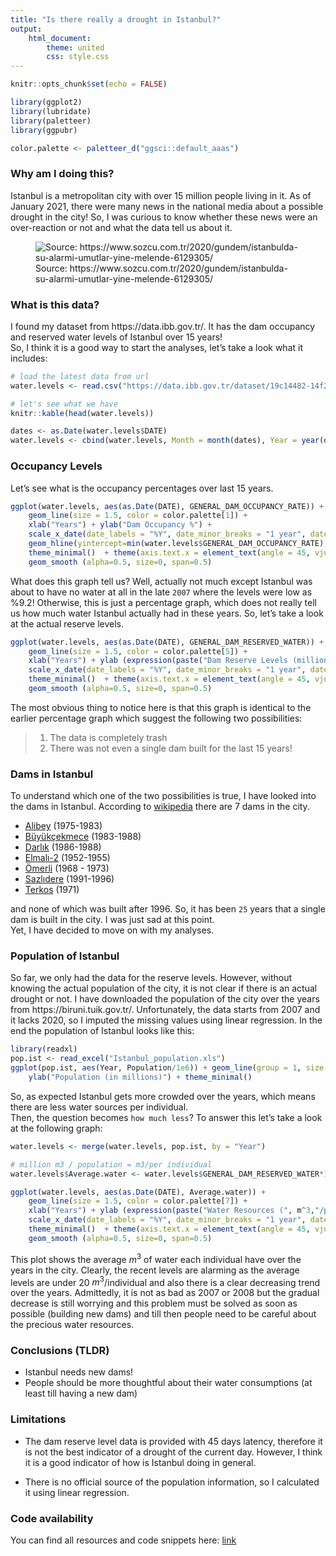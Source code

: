 ```yaml
---
title: "Is there really a drought in Istanbul?"
output: 
    html_document:
        theme: united   
        css: style.css
---
```


```r
knitr::opts_chunk$set(echo = FALSE)
```

```r
library(ggplot2)
library(lubridate)
library(paletteer)
library(ggpubr)
```

```r
color.palette <- paletteer_d("ggsci::default_aaas")
```


### Why am I doing this?
Istanbul is a metropolitan city with over 15 million people living in it. 
As of January 2021, there were many news in the national media about a possible drought in the city! 
So, I was curious to know whether these news were an over-reaction or not and what the data tell us about it. 

![Source: https://www.sozcu.com.tr/2020/gundem/istanbulda-su-alarmi-umutlar-yine-melende-6129305/](baraj_sozcu.jpg)


### What is this data?
I found my dataset from https://data.ibb.gov.tr/. It has the dam occupancy and reserved water levels of Istanbul over 15 years!  
So, I think it is a good way to start the analyses, let's take a look what it includes:
```r
# load the latest data from url
water.levels <- read.csv("https://data.ibb.gov.tr/dataset/19c14482-14f2-4803-b4df-4cf4c6c42016/resource/b68cbdb0-9bf5-474c-91c4-9256c07c4bdf/download/dam_occupancy.csv")

# let's see what we have
knitr::kable(head(water.levels))
```

```r
dates <- as.Date(water.levels$DATE)
water.levels <- cbind(water.levels, Month = month(dates), Year = year(dates))
```

### Occupancy Levels
Let's see what is the occupancy percentages over last 15 years.
```r
ggplot(water.levels, aes(as.Date(DATE), GENERAL_DAM_OCCUPANCY_RATE)) + 
    geom_line(size = 1.5, color = color.palette[1]) + 
    xlab("Years") + ylab("Dam Occupancy %") + 
    scale_x_date(date_labels = "%Y", date_minor_breaks = "1 year", date_breaks = "1 year") +
    geom_hline(yintercept=min(water.levels$GENERAL_DAM_OCCUPANCY_RATE), linetype="dashed", color = color.palette[2]) +
    theme_minimal()  + theme(axis.text.x = element_text(angle = 45, vjust = 0.5)) +
    geom_smooth (alpha=0.5, size=0, span=0.5)
```

What does this graph tell us? Well, actually not much except Istanbul was about to have no water at all in the late `2007` where the levels were low as %9.2! Otherwise, this is just a percentage graph, which does not really tell us how much water Istanbul actually had in these years. So, let's take a look at the actual reserve levels.

```r
ggplot(water.levels, aes(as.Date(DATE), GENERAL_DAM_RESERVED_WATER)) + 
    geom_line(size = 1.5, color = color.palette[5]) + 
    xlab("Years") + ylab (expression(paste("Dam Reserve Levels (million ", m^3,")", sep=""))) + 
    scale_x_date(date_labels = "%Y", date_minor_breaks = "1 year", date_breaks = "1 year") +
    theme_minimal()  + theme(axis.text.x = element_text(angle = 45, vjust = 0.5)) + 
    geom_smooth (alpha=0.5, size=0, span=0.5)
```

The most obvious thing to notice here is that this graph is identical to the earlier percentage graph which suggest the following two possibilities:

> 
1) The data is completely trash
2) There was not even a single dam built for the last 15 years!


### Dams in Istanbul
To understand which one of the two possibilities is true, I have looked into the dams in Istanbul. According to [wikipedia](https://tr.wikipedia.org/wiki/Kategori:%C4%B0stanbul%27daki_barajlar) there are 7 dams in the city.

- [Alibey](https://tr.wikipedia.org/wiki/Alibey_Baraj%C4%B1) (1975-1983)
- [Büyükçekmece](https://tr.wikipedia.org/wiki/B%C3%BCy%C3%BCk%C3%A7ekmece_Baraj%C4%B1) (1983-1988)
- [Darlık](https://tr.wikipedia.org/wiki/Darl%C4%B1k_Baraj%C4%B1) (1986-1988)
- [Elmalı-2](https://tr.wikipedia.org/wiki/Elmal%C4%B1-2_Baraj%C4%B1) (1952-1955)
- [Ömerli](https://tr.wikipedia.org/wiki/%C3%96merli_Baraj%C4%B1) (1968 - 1973)
- [Sazlıdere](https://tr.wikipedia.org/wiki/Sazl%C4%B1dere_Baraj%C4%B1) (1991-1996)
- [Terkos](https://tr.wikipedia.org/wiki/Terkos_Baraj%C4%B1) (1971)

and none of which was built after 1996. So, it has been `25` years that a single dam is built in the city. I was just sad at this point.    
Yet, I have decided to move on with my analyses.

### Population of Istanbul
So far, we only had the data for the reserve levels. 
However, without knowing the actual population of the city, it is not clear if there is an actual drought or not.
I have downloaded the population of the city over the years from https://biruni.tuik.gov.tr/. Unfortunately, the data starts from 2007 and it lacks 2020, so I imputed the missing values using linear regression. In the end the population of Istanbul looks like this:

```r
library(readxl)
pop.ist <- read_excel("Istanbul_population.xls")
ggplot(pop.ist, aes(Year, Population/1e6)) + geom_line(group = 1, size = 2) + 
    ylab("Population (in millions)") + theme_minimal() 
```

So, as expected Istanbul gets more crowded over the years, which means there are less water sources per individual.  
Then, the question becomes `how much less`? To answer this let's take a look at the following graph:

```r
water.levels <- merge(water.levels, pop.ist, by = "Year")

# million m3 / population = m3/per individual
water.levels$Average.water <- water.levels$GENERAL_DAM_RESERVED_WATER*1e6/water.levels$Population

ggplot(water.levels, aes(as.Date(DATE), Average.water)) + 
    geom_line(size = 1.5, color = color.palette[7]) + 
    xlab("Years") + ylab (expression(paste("Water Resources (", m^3,"/per individual)", sep=""))) + 
    scale_x_date(date_labels = "%Y", date_minor_breaks = "1 year", date_breaks = "1 year") +
    theme_minimal()  + theme(axis.text.x = element_text(angle = 45, vjust = 0.5)) + 
    geom_smooth (alpha=0.5, size=0, span=0.5)
```

This plot shows the average $m^3$ of water each individual have over the years in the city. 
Clearly, the recent levels are alarming as the average levels are under 20 $m^3$/individual and also there is a clear decreasing trend over the years. Admittedly, it is not as bad as 2007 or 2008 but the gradual decrease is still worrying and this problem must be solved as soon as possible (building new dams) and till then people need to be careful about the precious water resources.

### Conclusions (TLDR)

- Istanbul needs new dams!
- People should be more thoughtful about their water consumptions (at least till having a new dam)

### Limitations
- The dam reserve level data is provided with 45 days latency, therefore it is not the best indicator of a drought of the current day. However, I think it is a good indicator of how is Istanbul doing in general.

- There is no official source of the population information, so I calculated it using linear regression.

### Code availability
You can find all resources and code snippets here: [link](https://github.com/eonurk/istanbul-drought-analyses)
